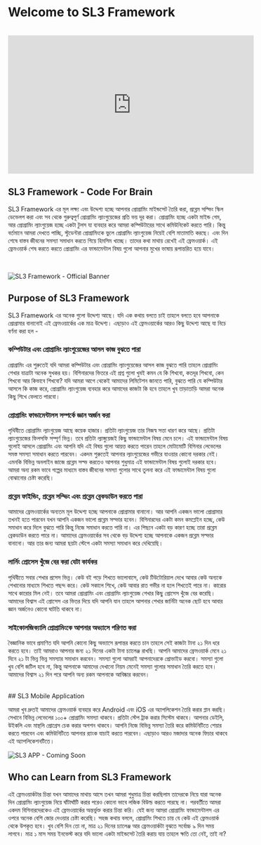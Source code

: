 # Welcome to SL3 Framework

<br />

<iframe
	width='560'
	height='315'
	src='https://www.youtube.com/embed/pcorRaEL4e4'
	frameborder='0'
	allow='accelerometer; autoplay; encrypted-media; gyroscope; picture-in-picture'
	allowfullscreen
></iframe>

## SL3 Framework - Code For Brain

SL3 Framework এর মূল লক্ষ্য এবং উদ্দেশ্য হচ্ছে আপনার প্রোগ্রামিং মাইন্ডসেট তৈরি করা, প্রব্লেম সল্ভিং স্কিল ডেভেলপ করা এবং সব থেকে গুরুত্বপূর্ণ প্রোগ্রামিং ল্যাংগুয়েজের প্রতি ভয় দূর করা। প্রোগ্রামিং হচ্ছে একটা মাইন্ড গেম, আর প্রোগ্রামিং ল্যাংগুয়েজ হচ্ছে একটা টুলস যা ব্যবহার করে আমরা কম্পিউটারের সাথে কমিউনিকেট করতে পারি। কিন্তু বর্তমানে আমরা দেখতে পাচ্ছি, স্টুডেন্টরা প্রোগ্রামিংকে ভুলে প্রোগ্রামিং ল্যাংগুয়েজ নিয়েই বেশি মাতামাতি করছে। এবং দিন শেষে বাস্তব জীবনের সমস্যা সমাধান করতে গিয়ে হিমসিম খাচ্ছে। তাদের কথা মাথায় রেখেই এই ফ্রেমওয়ার্ক। এই ফ্রেমওয়ার্ক শেষ করতে করতে প্রোগ্রামিং এর ফান্ডামেন্টাল বিষয় গুলো আপনার মুখের ভাষায় রূপান্তরিত হয়ে যাবে।

<br />

![SL3 Framework - Official Banner](/banner.png)

## Purpose of SL3 Framework

SL3 Framework এর অনেক গুলো উদ্দেশ্য আছে। যদি এক কথায় বলতে চাই তাহলে বলতে হবে আপনাকে প্রোগ্রামার বানানোই এই ফ্রেমওয়ার্কের এক মাত্র উদ্দেশ্য। এছাড়াও এই ফ্রেমওয়ার্কের আরও কিছু উদ্দেশ্য আছে যা নিচে বর্ণনা করা হল -

### কম্পিউটার এবং প্রোগ্রামিং ল্যাংগুয়েজের আসল কাজ বুঝতে পারা

প্রোগ্রামিং এর শুরুতেই যদি আমরা কম্পিউটার এবং প্রোগ্রামিং ল্যাংগুয়েজের আসল কাজ বুঝতে পারি তাহলে প্রোগ্রামিং শেখার যাত্রাটা অনেক সুখকর হয়। বিগিনারদের ভিতরে এই প্রশ্ন গুলো খুবই কমন যে কি শিখবো, কতদূর শিখবো, কেন শিখবো আর কিভাবে শিখবো? যদি আমরা আগে থেকেই আমাদের লিমিটেশন জানতে পারি, বুঝতে পারি যে কম্পিউটার আসলে কি কাজ করে, প্রোগ্রামিং ল্যাংগুয়েজ ব্যবহার করে আমাদের কাজটা কি হবে তাহলে খুব তাড়াতাড়ি আমরা অনেক কিছু শিখে ফেলতে পারবো।

### প্রোগ্রামিং ফান্ডামেন্টালস সম্পর্কে জ্ঞান অর্জন করা

পৃথিবীতে প্রোগ্রামিং ল্যাংগুয়েজ আছে কয়েক হাজার। প্রতিটা ল্যাংগুয়েজ তার নিজস্ব সত্তা ধারণ করে আছে। প্রতিটা ল্যাংগুয়েজের ফিলসফি সম্পূর্ণ ভিন্ন। তবে প্রতিটা ল্যাঙ্গুয়েজই কিছু ফান্ডামেন্টাল বিষয় মেনে চলে। এই ফান্ডামেন্টাল বিষয় গুলোই আসলে প্রোগ্রামিং এবং আপনি যদি এই বিষয় গুলো আয়ত্ত করতে পারেন তাহলে মোটামোটি বিগিনার লেভেলের সমস্ত সমস্যা সমাধান করতে পারবেন। একদম শুরুতেই আপনার ল্যাংগুয়েজের গভীরে যাওয়ার কোনো দরকার নেই। এমনকি বিভিন্ন অনলাইন জাজে প্রব্লেম সল্ভ করতেও আপনার শুধুমাত্র এই ফান্ডামেন্টাল বিষয় গুলোই দরকার হবে। আমরা অন্য রকম ভাবে গল্পের মাধ্যমে বাস্তব জীবনের সমস্যা গুলোর সাথে তুলনা করে এই ফান্ডামেন্টাল বিষয় গুলো বোঝানোর চেষ্টা করেছি।

### প্রব্লেম ফাইন্ডিং, প্রব্লেম সল্ভিং এবং প্রব্লেম ব্রেকডাউন করতে পারা

আমাদের ফ্রেমওয়ার্কের অন্যতম মূল উদ্দেশ্য হচ্ছে আপনাকে প্রোগ্রামার বানানো। আর আপনি একজন ভালো প্রোগ্রামার তখনই হতে পারবেন যখন আপনি একজন ভালো প্রব্লেম সল্ভার হবেন। বিগিনারদের একটা কমন কমপ্লেইন হচ্ছে, কেউ সমাধান করে দিলে বুঝতে পারি কিন্তু নিজে সমাধান করতে পারি না। এর পিছনে একটা বড় কারণ হচ্ছে তারা প্রব্লেম ব্রেকডাউন করতে পারে না। আমাদের ফ্রেমওয়ার্কের সব থেকে বড় উদ্দেশ্য হচ্ছে আপনাকে একজন প্রব্লেম সল্ভার বানানো। আর তার জন্য আমরা ছয়টা স্টেপে একটা সমস্যা সমাধান করে দেখিয়েছি।

### লার্নিং প্রোসেস খুঁজে বের করা যেটা কার্যকর

পৃথিবীতে সবার শেখার প্রসেস ভিন্ন। কেউ বই পড়ে শিখতে ভালোবাসে, কেউ টিউটোরিয়াল দেখে আবার কেউ অন্যকে শেখানোর মাধ্যমে শিখতে পছন্দ করে। কেউ সকালে শিখে, কেউ আবার রাত গভীর না হলে শিখতেই পারে না। কারোর সাথে কারোর মিল নেই। তবে আমরা প্রোগ্রামিং এবং প্রোগ্রামিং ল্যাংগুয়েজ শেখার কিছু প্রোসেস খুঁজে বের করেছি। আমাদের বিশ্বাস এই প্রোসেস এর ভিতর দিয়ে যদি আপনি যান তাহলে আপনার শেখার জার্নিটা অনেক ছোট হবে আবার জ্ঞান অর্জনেও কোনো ঘাটতি থাকবে না।

### সাইকোলজিক্যালি প্রোগ্রামিংকে আপনার অভ্যাসে পরিণত করা

বৈজ্ঞানিক ভাবে প্রমাণিত যদি আপনি কোনো কিছু অভ্যাসে রূপান্তর করতে চান তাহলে সেই কাজটা টানা ২১ দিন ধরে করতে হবে। তাই আমরাও আপনার জন্য ২১ দিনের একটা টানা চ্যালেঞ্জ রাখছি। আপনি আমাদের ফ্রেমওয়ার্ক মেনে ২১ দিনে ২১ টা ভিন্ন ভিন্ন সমস্যার সমাধান করবেন। সমস্যা গুলো আমরাই আপনাদেরকে প্রোভাইড করবো। সমস্যা গুলো খুব বেশি জটিল হবে না, কিন্তু আপনাকে আমাদের দেখানো নিয়ম মেনেই সমস্যা গুলোর সমাধান তৈরি করতে হবে। আমাদের বিশ্বাস ২১ দিন পরে আপনি অন্য রকম আপনাকে আবিষ্কার করবেন।

<br />
## SL3 Mobile Application

আমরা খুব দ্রুতই আমাদের ফ্রেমওয়ার্ক ব্যবহার করে Android এবং iOS এর অ্যাপলিকেশন তৈরি করার প্লান করছি। সেখানে বিভিন্ন লেভেলের ১০০+ প্রোগ্রামিং সমস্যা থাকবে। প্রতিটা স্টেপ ট্রাক করার সিস্টেম থাকবে। আপনার ডেইলি, উইকলি এবং মান্থলি প্রোগ্রেস চেক করার অপশন থাকবে। আপনি নিজে বিভিন্ন সমস্যা তৈরি করে কমিউনিটিতে শেয়ার করতে পারবেন এবং কমিউনিটিতে আপনার র‍্যাংক যাচাই করতে পারবেন। এছাড়াও আরও মজাদার অনেক ফিচার থাকবে এই অ্যাপলিকেশনটিতে।

![SL3 APP - Coming Soon](/coming-soon.png)

## Who can Learn from SL3 Framework

এই ফ্রেমওয়ার্কটার চিন্তা যখন আমাদের মাথায় আসে তখন আমরা শুধুমাত্র চিন্তা করছিলাম তাদেরকে নিয়ে যারা অনেক দিন প্রোগ্রামিং ল্যাংগুয়েজ নিয়ে ঘাঁটাঘাঁটি করার পরেও কোনো ভাবে লজিক বিউল্ড করতে পারছে না। পরবর্তীতে আমরা একদম বিগিনারদেরকেও এই ফ্রেমওয়ার্কের অন্তর্ভুক্ত করার চিন্তা করি। যেই জন্য আমরা প্রোগ্রামিং ফান্ডামেন্টালস এর ওপরে অনেক বেশি জোর দেওয়ার চেষ্টা করেছি। সহজ কথায় বললে, প্রোগ্রামিং শিখতে চায় যে কেউ এই ফ্রেমওয়ার্ক থেকে উপকৃত হবে। খুব বেশি দিন তো না, মাত্র ২১ দিনের চ্যালেঞ্জ আর ফ্রেমওয়ার্কটা বুঝতে সর্বোচ্চ ৯ দিন সময় লাগবে। মাত্র ১ মাস সময় ইনভেস্ট করে যদি ভালো একটা মাইন্ডসেট তৈরি করায় যায় তাহলে ক্ষতি তো নেই, তাই না?

<br />
<br />
<br />
